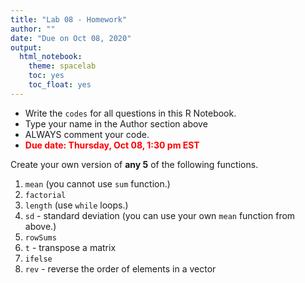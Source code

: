 ```yaml
---
title: "Lab 08 - Homework"
author: ""
date: "Due on Oct 08, 2020"
output: 
  html_notebook:
    theme: spacelab
    toc: yes
    toc_float: yes
---
```


- Write the `codes` for all questions in this R Notebook.
- Type your name in the Author section above
- ALWAYS comment your code.
- **<span style="color:red"> Due date: Thursday, Oct 08, 1:30 pm EST</span>**

Create your own version of **any 5** of the following functions.

1. `mean` (you cannot use `sum` function.)
2. `factorial`
3. `length` (use `while` loops.)
4. `sd` - standard deviation (you can use your own `mean` function from above.)
5. `rowSums`
6. `t` - transpose a matrix
7. `ifelse`
8. `rev` - reverse the order of elements in a vector
